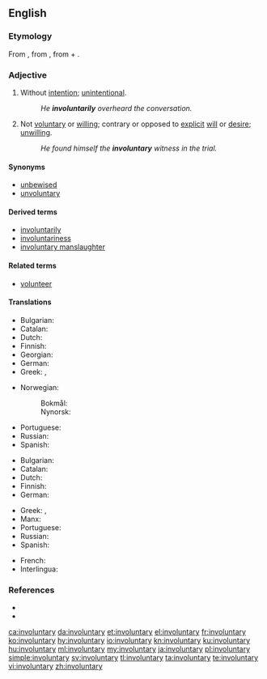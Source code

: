 ==English==

===Etymology===
From {{prefix|in|voluntary|lang=en}}, from {{etyl|LL.|en}} {{m|la|involontarius}}, from {{m|la|in}} + {{m|la|volontarius}}.

===Adjective===
{{en-adj}}

# Without [[intention]]; [[unintentional]].
#: ''He '''involuntarily''' overheard the conversation.''
# Not [[voluntary]] or [[willing]]; contrary or opposed to [[explicit]] [[will]] or [[desire]]; [[unwilling]].
#: ''He found himself the '''involuntary''' witness in the trial.''

====Synonyms====
* [[unbewised]]
* [[unvoluntary]]

====Derived terms====
* [[involuntarily]]
* [[involuntariness]]
* [[involuntary manslaughter]]

====Related terms====
* [[volunteer]]

====Translations====
{{trans-top|Without intention; unintentional}}
* Bulgarian: {{t+|bg|неволно|sc=Cyrl}}
* Catalan: {{t|ca|involuntari}}
* Dutch: {{t|nl|niet intentioneel}}
* Finnish: {{t+|fi|tahaton}}
* Georgian: {{t|ka|უნებლიე}}
* German: {{t+|de|unabsichtlich}}
* Greek: {{t+|el|ακούσιος|m}}, {{t+|el|αθέλητος|m}}
{{trans-mid}}
* Norwegian: 
*: Bokmål: {{t|nb|ufrivillig}}
*: Nynorsk: {{t|nn|ufrivillig}}
* Portuguese: {{t+|pt|involuntário|m}}
* Russian: {{t+|ru|нево́льный}}
* Spanish: {{t+|es|involuntario}}
{{trans-bottom}}

{{trans-top|Not voluntary or willing; contrary or opposed to explicit will or desire; unwilling}}
* Bulgarian: {{t+|bg|неволен|m|sc=Cyrl}}
* Catalan: {{t|ca|involuntari}}
* Dutch: {{t+|nl|onwillekeurig}}
* Finnish: {{t|fi|vastentahtoinen}}
* German: {{t+|de|unfreiwillig}}
{{trans-mid}}
* Greek: {{t+|el|ακούσιος|m}}, {{t+|el|αθέλητος|m}}
* Manx: {{t|gv|neuarryltagh}}
* Portuguese: {{t+|pt|involuntário|m}}
* Russian: {{t+|ru|нево́льный}}
* Spanish: {{t+|es|involuntario}}
{{trans-bottom}}

{{checktrans-top}}
* French: {{t-check|fr|involontaire}}
* Interlingua: {{t-check|ia|involuntari}}
{{trans-mid}}
{{trans-bottom}}

===References===
* {{R:Century 1911}}
* {{R:Webster 1913}}

[[ca:involuntary]]
[[da:involuntary]]
[[et:involuntary]]
[[el:involuntary]]
[[fr:involuntary]]
[[ko:involuntary]]
[[hy:involuntary]]
[[io:involuntary]]
[[kn:involuntary]]
[[ku:involuntary]]
[[hu:involuntary]]
[[ml:involuntary]]
[[my:involuntary]]
[[ja:involuntary]]
[[pl:involuntary]]
[[simple:involuntary]]
[[sv:involuntary]]
[[tl:involuntary]]
[[ta:involuntary]]
[[te:involuntary]]
[[vi:involuntary]]
[[zh:involuntary]]